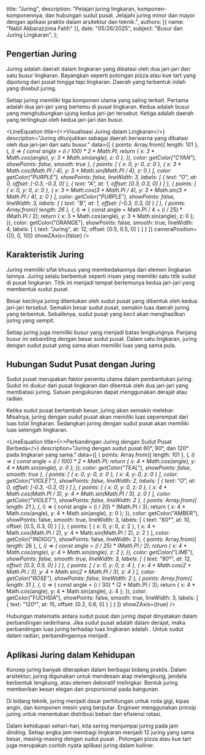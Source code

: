   title: "Juring",
  description: "Pelajari juring lingkaran, komponen-komponennya, dan hubungan sudut pusat. Jelajahi juring minor dan mayor dengan aplikasi praktis dalam arsitektur dan teknik.",
  authors: [{ name: "Nabil Akbarazzima Fatih" }],
  date: "05/26/2025",
  subject: "Busur dan Juring Lingkaran",
};


## Pengertian Juring

Juring adalah daerah dalam lingkaran yang dibatasi oleh dua jari-jari dan satu busur lingkaran. Bayangkan seperti potongan pizza atau kue tart yang dipotong dari pusat hingga tepi lingkaran. Daerah yang terbentuk inilah yang disebut juring.

Setiap juring memiliki tiga komponen utama yang saling terkait. Pertama adalah dua jari-jari yang bertemu di pusat lingkaran. Kedua adalah busur yang menghubungkan ujung kedua jari-jari tersebut. Ketiga adalah daerah yang terlingkupi oleh kedua jari-jari dan busur.

<LineEquation
  title={<>Visualisasi Juring dalam Lingkaran</>}
  description="Juring ditunjukkan sebagai daerah berwarna yang dibatasi oleh dua jari-jari dan satu busur."
  data={[
    {
      points: Array.from({ length: 101 }, (_, i) => {
        const angle = (i / 100) * 2 * Math.PI;
        return {
          x: 3 * Math.cos(angle),
          y: 3 * Math.sin(angle),
          z: 0
        };
      }),
      color: getColor("CYAN"),
      showPoints: false,
      smooth: true
    },
    {
      points: [
        { x: 0, y: 0, z: 0 },
        { x: 3 * Math.cos(Math.PI / 4), y: 3 * Math.sin(Math.PI / 4), z: 0 }
      ],
      color: getColor("PURPLE"),
      showPoints: false,
      lineWidth: 3,
      labels: [
        { text: "O", at: 0, offset: [-0.3, -0.3, 0] },
        { text: "A", at: 1, offset: [0.3, 0.3, 0] }
      ]
    },
    {
      points: [
        { x: 0, y: 0, z: 0 },
        { x: 3 * Math.cos(3 * Math.PI / 4), y: 3 * Math.sin(3 * Math.PI / 4), z: 0 }
      ],
      color: getColor("PURPLE"),
      showPoints: false,
      lineWidth: 3,
      labels: [
        { text: "B", at: 1, offset: [-0.3, 0.3, 0] }
      ]
    },
    {
      points: Array.from({ length: 26 }, (_, i) => {
        const angle = Math.PI / 4 + (i / 25) * (Math.PI / 2);
        return {
          x: 3 * Math.cos(angle),
          y: 3 * Math.sin(angle),
          z: 0
        };
      }),
      color: getColor("ORANGE"),
      showPoints: false,
      smooth: true,
      lineWidth: 4,
      labels: [
        { text: "Juring", at: 12, offset: [0.5, 0.5, 0] }
      ]
    }
  ]}
  cameraPosition={[0, 0, 10]}
  showZAxis={false}
/>

## Karakteristik Juring

Juring memiliki sifat khusus yang membedakannya dari elemen lingkaran lainnya. Juring selalu berbentuk seperti irisan yang memiliki satu titik sudut di pusat lingkaran. Titik ini menjadi tempat bertemunya kedua jari-jari yang membentuk sudut pusat.

Besar kecilnya juring ditentukan oleh sudut pusat yang dibentuk oleh kedua jari-jari tersebut. Semakin besar sudut pusat, semakin luas daerah juring yang terbentuk. Sebaliknya, sudut pusat yang kecil akan menghasilkan juring yang sempit.

Setiap juring juga memiliki busur yang menjadi batas lengkungnya. Panjang busur ini sebanding dengan besar sudut pusat. Dalam satu lingkaran, juring dengan sudut pusat yang sama akan memiliki luas yang sama pula.

## Hubungan Sudut Pusat dengan Juring

Sudut pusat merupakan faktor penentu utama dalam pembentukan juring. Sudut ini diukur dari pusat lingkaran dan dibentuk oleh dua jari-jari yang membatasi juring. Satuan pengukuran dapat menggunakan derajat atau radian.

Ketika sudut pusat bertambah besar, juring akan semakin melebar. Misalnya, juring dengan sudut pusat <InlineMath math="90°" /> akan memiliki luas seperempat dari luas total lingkaran. Sedangkan juring dengan sudut pusat <InlineMath math="180°" /> akan memiliki luas setengah lingkaran.

<LineEquation
  title={<>Perbandingan Juring dengan Sudut Pusat Berbeda</>}
  description="Juring dengan sudut pusat 60°, 90°, dan 120° pada lingkaran yang sama."
  data={[
    {
      points: Array.from({ length: 101 }, (_, i) => {
        const angle = (i / 100) * 2 * Math.PI;
        return {
          x: 4 * Math.cos(angle),
          y: 4 * Math.sin(angle),
          z: 0
        };
      }),
      color: getColor("TEAL"),
      showPoints: false,
      smooth: true
    },
    {
      points: [
        { x: 0, y: 0, z: 0 },
        { x: 4, y: 0, z: 0 }
      ],
      color: getColor("VIOLET"),
      showPoints: false,
      lineWidth: 2,
      labels: [
        { text: "O", at: 0, offset: [-0.3, -0.3, 0] }
      ]
    },
    {
      points: [
        { x: 0, y: 0, z: 0 },
        { x: 4 * Math.cos(Math.PI / 3), y: 4 * Math.sin(Math.PI / 3), z: 0 }
      ],
      color: getColor("VIOLET"),
      showPoints: false,
      lineWidth: 2
    },
    {
      points: Array.from({ length: 21 }, (_, i) => {
        const angle = (i / 20) * (Math.PI / 3);
        return {
          x: 4 * Math.cos(angle),
          y: 4 * Math.sin(angle),
          z: 0
        };
      }),
      color: getColor("AMBER"),
      showPoints: false,
      smooth: true,
      lineWidth: 3,
      labels: [
        { text: "60°", at: 10, offset: [0.5, 0.3, 0] }
      ]
    },
    {
      points: [
        { x: 0, y: 0, z: 2 },
        { x: 4 * Math.cos(Math.PI / 2), y: 4 * Math.sin(Math.PI / 2), z: 2 }
      ],
      color: getColor("INDIGO"),
      showPoints: false,
      lineWidth: 2
    },
    {
      points: Array.from({ length: 26 }, (_, i) => {
        const angle = (i / 25) * (Math.PI / 2);
        return {
          x: 4 * Math.cos(angle),
          y: 4 * Math.sin(angle),
          z: 2
        };
      }),
      color: getColor("LIME"),
      showPoints: false,
      smooth: true,
      lineWidth: 3,
      labels: [
        { text: "90°", at: 12, offset: [0.3, 0.5, 0] }
      ]
    },
    {
      points: [
        { x: 0, y: 0, z: 4 },
        { x: 4 * Math.cos(2 * Math.PI / 3), y: 4 * Math.sin(2 * Math.PI / 3), z: 4 }
      ],
      color: getColor("ROSE"),
      showPoints: false,
      lineWidth: 2
    },
    {
      points: Array.from({ length: 31 }, (_, i) => {
        const angle = (i / 30) * (2 * Math.PI / 3);
        return {
          x: 4 * Math.cos(angle),
          y: 4 * Math.sin(angle),
          z: 4
        };
      }),
      color: getColor("FUCHSIA"),
      showPoints: false,
      smooth: true,
      lineWidth: 3,
      labels: [
        { text: "120°", at: 15, offset: [0.2, 0.6, 0] }
      ]
    }
  ]}
  showZAxis={true}
/>

Hubungan matematis antara sudut pusat dan juring dapat dinyatakan dalam perbandingan sederhana. Jika sudut pusat adalah <InlineMath math="θ" /> dalam derajat, maka perbandingan luas juring terhadap luas lingkaran adalah <InlineMath math="\frac{θ}{360°}" />. Untuk sudut dalam radian, perbandingannya menjadi <InlineMath math="\frac{θ}{2π}" />.

## Aplikasi Juring dalam Kehidupan

Konsep juring banyak diterapkan dalam berbagai bidang praktis. Dalam arsitektur, juring digunakan untuk mendesain atap melengkung, jendela berbentuk lengkung, atau elemen dekoratif melingkar. Bentuk juring memberikan kesan elegan dan proporsional pada bangunan.

Di bidang teknik, juring menjadi dasar perhitungan untuk roda gigi, kipas angin, dan komponen mesin yang berputar. Engineer menggunakan prinsip juring untuk menentukan distribusi beban dan efisiensi rotasi.

Dalam kehidupan sehari-hari, kita sering menjumpai juring pada jam dinding. Setiap angka jam membagi lingkaran menjadi 12 juring yang sama besar, masing-masing dengan sudut pusat <InlineMath math="30°" />. Potongan pizza atau kue tart juga merupakan contoh nyata aplikasi juring dalam kuliner.